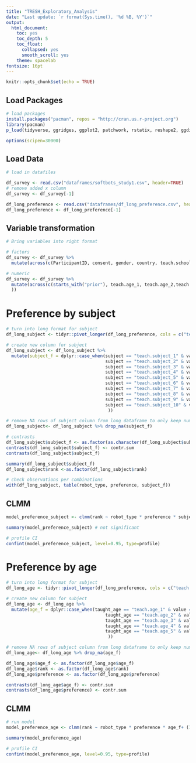 ```yaml
---
title: "TRESH_Exploratory_Analysis"
date: "Last update: `r format(Sys.time(), '%d %B, %Y')`"
output:
  html_document:
    toc: yes
    toc_depth: 5
    toc_float:
      collapsed: yes
      smooth_scroll: yes
    theme: spacelab
fontsize: 16pt
---
```


```r
knitr::opts_chunk$set(echo = TRUE)
```

## Load Packages
```r
# load packages
install.packages("pacman", repos = "http://cran.us.r-project.org")
library(pacman)
p_load(tidyverse, ggridges, ggplot2, patchwork, rstatix, reshape2, ggdist, easystats, ordinal, lme4, apaTables, car, emmeans)

options(scipen=30000)
```

## Load Data
```r
# load in datafiles

df_survey <- read.csv("dataframes/softbots_study1.csv", header=TRUE)
# remove added x column
df_survey <- df_survey[-1]

df_long_preference <- read.csv("dataframes/df_long_preference.csv", header=TRUE)
df_long_preference <- df_long_preference[-1]
```

## Variable transformation
```r
# Bring variables into right format

# factors
df_survey <- df_survey %>%
  mutate(across(c(ParticipantID, consent, gender, country, teach.school, robot, robot_type, starts_with("rank"),starts_with("suit"),starts_with("favorite"), attentioncheck1, attentioncheck2, source, videos.amount, movies.amount, robots.skepticism), as.factor))

# numeric
df_survey <- df_survey %>%
  mutate(across(c(starts_with("prior"), teach.age_1, teach.age_2,teach.age_3,teach.age_4,teach.age_5,teach.age_6,teach.subject_1,teach.subject_2,teach.subject_3,teach.subject_4,teach.subject_5,teach.subject_6,teach.subject_7,teach.subject_8,teach.subject_9,teach.subject_10, Views, Viewssuit, totalviews),as.numeric
  ))
```

# Preference by subject
```r
# turn into long format for subject
df_long_subject <- tidyr::pivot_longer(df_long_preference, cols = c("teach.subject_1","teach.subject_2","teach.subject_3","teach.subject_4","teach.subject_5","teach.subject_6","teach.subject_7","teach.subject_8","teach.subject_9","teach.subject_10"), names_to = "subject", values_to = "value")

# create new column for subject
df_long_subject <- df_long_subject %>%
  mutate(subject_f = dplyr::case_when(subject == "teach.subject_1" & value == "1" ~ "1", 
                                      subject == "teach.subject_2" & value == "1" ~ "2", 
                                      subject == "teach.subject_3" & value == "1" ~ "3", 
                                      subject == "teach.subject_4" & value == "1" ~ "4", 
                                      subject == "teach.subject_5" & value == "1" ~ "5", 
                                      subject == "teach.subject_6" & value == "1" ~ "6", 
                                      subject == "teach.subject_7" & value == "1" ~ "7", 
                                      subject == "teach.subject_8" & value == "1" ~ "8", 
                                      subject == "teach.subject_9" & value == "1" ~ "9", 
                                      subject == "teach.subject_10" & value == "1" ~ "10"
                                       ))

# remove NA rows of subject column from long dataframe to only keep number of columns per participant of subjects taught
df_long_subject<- df_long_subject %>% drop_na(subject_f)

# contrasts
df_long_subject$subject_f <- as.factor(as.character(df_long_subject$subject_f))
contrasts(df_long_subject$subject_f) <- contr.sum 
contrasts(df_long_subject$subject_f)

summary(df_long_subject$subject_f)
df_long_subject$rank <-as.factor(df_long_subject$rank)

# check observations per combinations
with(df_long_subject, table(robot_type, preference, subject_f))
```

## CLMM
```r
model_preference_subject <- clmm(rank ~ robot_type * preference * subject_f+ (1 + robot_type | ParticipantID) + (1|robot), data = df_long_subject)

summary(model_preference_subject) # not significant

# profile CI
confint(model_preference_subject, level=0.95, type=profile)
```

# Preference by age
```r
# turn into long format for subject
df_long_age <- tidyr::pivot_longer(df_long_preference, cols = c("teach.age_1","teach.age_2","teach.age_3","teach.age_4","teach.age_5"), names_to = "taught_age", values_to = "value")

# create new column for subject
df_long_age <- df_long_age %>%
  mutate(age_f = dplyr::case_when(taught_age == "teach.age_1" & value == "1" ~ "1", 
                                      taught_age == "teach.age_2" & value == "1" ~ "2", 
                                      taught_age == "teach.age_3" & value == "1" ~ "3", 
                                      taught_age == "teach.age_4" & value == "1" ~ "4", 
                                      taught_age == "teach.age_5" & value == "1" ~ "5"
                                       ))

# remove NA rows of subject column from long dataframe to only keep number of columns per participant of subjects taught
df_long_age<- df_long_age %>% drop_na(age_f)

df_long_age$age_f <- as.factor(df_long_age$age_f)
df_long_age$rank <- as.factor(df_long_age$rank)
df_long_age$preference <- as.factor(df_long_age$preference)

contrasts(df_long_age$age_f) <- contr.sum
contrasts(df_long_age$preference) <- contr.sum
```

## CLMM
```r
# run model
model_preference_age <- clmm(rank ~ robot_type * preference * age_f+ (1 + robot_type | ParticipantID) + (1|robot), data = df_long_age)

summary(model_preference_age)

# profile CI
confint(model_preference_age, level=0.95, type=profile)
```

